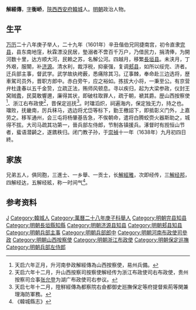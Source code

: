 '''解經傳'''，[[表字|字]]'''衡峤'''，[[陝西|陝西]][[西安府|西安府]][[韓城|韓城]]人。[[明朝|明朝]]政治人物。

== 生平 ==
[[万历|万历]]二十八年庚子举人，二十九年（1601年）辛丑偕伯兄同捷南宫，初令直隶[[完县|完县]]，县东南地窪，秋霖漂没民居，墊溺者不啻百千万户，乃借民力，捐清俸，为開河数十里，达方顺大河，民赖之苏，名解公河。四越月，移繁[[長垣县|長垣县]]。未浃月，丁外艰，服闋，补[[济源|济源]]。清水利，裁浮税，抑豪强，复调[[郏县|郏县]]，如所以绥完、济者。迁兵部主事，督武学。武学故纨绔薮，悉痛除其习。辽事棘，奉命赴三边选将，歴車駕司员外，晋职方郎中。赤白旁午，应之裕如。拣拔大小将，一秉至公。有京营弁杜逢春以五千金贽，立疏正法，贿师风顿息。寻以疾归，起为大梁参政，仪封王窝贼蠹，民莫敢響邇，廉得其状，即破柱取罪人，疏于朝，褫其爵。歴山西按察使<ref>天启六年正月，升河南參政解經傳為山西按察使，易州兵備。</ref>、浙江右布政使<ref>天启六年十二月，升山西按察司按察使解经传为浙江布政使司右布政使，贵州按察司佥事[[张允登|张允登]]为湖广布政使司右参议。</ref>，晋保定巡抚<ref>天启七年十二月，陞觧經傳為都察院右僉都御史廵撫保定等府提督紫荊等関兼理海防軍務。</ref>。时璫滔炽，祠遍海内，保定独无力，持之也。璫败，抚畿南，厉兵秣马，选边将尤岱等标下，勤王檄詔下，即抵彰义门外，上嘉劳之。移军通州，会三屯将杨肇基告急，不俟朝命，遣将白腾蛟赍火器斯助之，城得不拔。大司马疏其功第一，晉兵部左侍郎，节制各镇援兵。涿督时有觊恒山节者，蜚语潜齮之，遂鎸秩归。闭门教子孙，于[[崇禎|崇禎]]十一年（1638年）九月初四日終。

== 家族 ==
兄弟五人，俱同胞，三進士、一乡舉、一贡士，长[[解經雅|解經雅]]，次即经传，三[[解经邦|解经邦]]，四解经达，五解经絃，称一时间气<ref>《韓城縣志》</ref>。

== 参考资料 ==
{{Reflist}}

{{萬曆二十九年辛丑科殿試金榜}}

{{Authority control}}

{{DEFAULTSORT:Xie解}}
[[Category:解姓|J]]
[[Category:韓城人|Category:韓城人]]
[[Category:萬曆二十八年庚子科舉人|Category:萬曆二十八年庚子科舉人]]
[[Category:明朝完县知县|Category:明朝完县知县]]
[[Category:明朝長垣縣知縣|Category:明朝長垣縣知縣]]
[[Category:明朝济源县知县|Category:明朝济源县知县]]
[[Category:明朝郏县知县|Category:明朝郏县知县]]
[[Category:明朝兵部主事|Category:明朝兵部主事]]
[[Category:明朝兵部郎中|Category:明朝兵部郎中]]
[[Category:明朝河南布政使司參政|Category:明朝河南布政使司參政]]
[[Category:明朝山西按察使|Category:明朝山西按察使]]
[[Category:明朝浙江布政使|Category:明朝浙江布政使]]
[[Category:明朝保定巡撫|Category:明朝保定巡撫]]
[[Category:明朝兵部左侍郎|Category:明朝兵部左侍郎]]